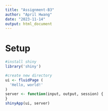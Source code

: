 ```yaml
---
title: "Assignment-B3"
author: "April Hwang"
date: "2023-11-14"
output: html_document
---
```

# Setup
```r
#install shiny
library('shiny')

#create new directory
ui <- fluidPage (
  'Hello, world!'
)
server <- function(input, output, session) {
}
shinyApp(ui, server)

```

